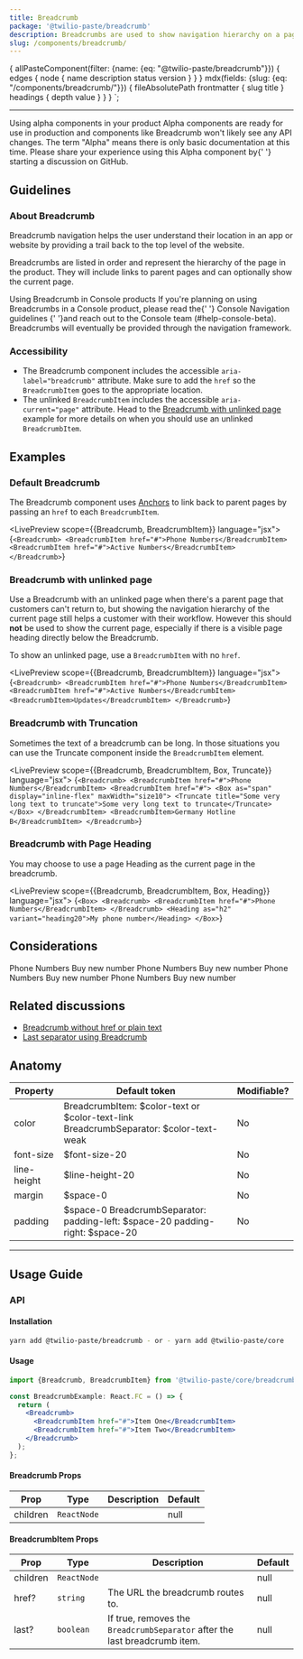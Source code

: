 ```yaml
---
title: Breadcrumb
package: '@twilio-paste/breadcrumb'
description: Breadcrumbs are used to show navigation hierarchy on a page. They provide a way for users to navigate a nested path of parent pages.
slug: /components/breadcrumb/
---
```



  {
    allPasteComponent(filter: {name: {eq: "@twilio-paste/breadcrumb"}}) {
      edges {
        node {
          name
          description
          status
          version
        }
      }
    }
    mdx(fields: {slug: {eq: "/components/breadcrumb/"}}) {
      fileAbsolutePath
      frontmatter {
        slug
        title
      }
      headings {
        depth
        value
      }
    }
  }
`;

<ComponentHeader
  name={props.pageContext.frontmatter.title}
  categoryRoute={SidebarCategoryRoutes.COMPONENTS}
  githubUrl="https://github.com/twilio-labs/paste/tree/main/packages/paste-core/components/breadcrumb"
  storybookUrl="/?path=/story/components-breadcrumb--anchors"
  data={props.data.allPasteComponent.edges}
/>

---

<contentwrapper>

<PageAside data={props.data.mdx} />

<content>

<Callout>
  <CalloutTitle>Using alpha components in your product</CalloutTitle>
  <CalloutText>
    Alpha components are ready for use in production and components like Breadcrumb won't likely see any API changes.
    The term "Alpha" means there is only basic documentation at this time. Please share your experience using this Alpha component by{' '}
    <Anchor href="https://github.com/twilio-labs/paste/discussions/new" showExternal>starting a discussion on GitHub</Anchor>.
  </CalloutText>
</Callout>

## Guidelines

### About Breadcrumb

Breadcrumb navigation helps the user understand their location in an app or website by providing a trail back to the top level of the website.

Breadcrumbs are listed in order and represent the hierarchy of the page in the product. They will include links to parent pages and can optionally show the current page.

<Callout variant="warning">
  <CalloutTitle>Using Breadcrumb in Console products</CalloutTitle>
  <CalloutText>
    If you're planning on using Breadcrumbs in a Console product, please read the{' '}
      <Anchor href="https://docs.google.com/document/d/1hQ0S4qC0N8lwpVAo4ySv3woYHjTNMEyK2bPKKPZ1eBo/edit" showExternal>Console Navigation guidelines
      </Anchor>
    {' '}and reach out to the Console team (#help-console-beta). Breadcrumbs will eventually be provided through the navigation framework.
  </CalloutText>
</Callout>

### Accessibility

- The Breadcrumb component includes the accessible `aria-label="breadcrumb"` attribute. Make sure to add the `href` so the `BreadcrumbItem` goes to the appropriate location.
- The unlinked `BreadcrumbItem` includes the accessible `aria-current="page"` attribute. Head to the [Breadcrumb with unlinked page](#breadcrumb-with-unlinked-page) example for more details on when you should use an unlinked `BreadcrumbItem`.

## Examples

### Default Breadcrumb

The Breadcrumb component uses [Anchors](/components/anchor) to link back to parent pages by passing an `href` to each `BreadcrumbItem`.

<LivePreview scope={{Breadcrumb, BreadcrumbItem}} language="jsx">
  {`<Breadcrumb>
  <BreadcrumbItem href="#">Phone Numbers</BreadcrumbItem>
  <BreadcrumbItem href="#">Active Numbers</BreadcrumbItem>
</Breadcrumb>`}
</LivePreview>

### Breadcrumb with unlinked page

Use a Breadcrumb with an unlinked page when there's a parent page that customers can't return to, but showing the navigation hierarchy of the current page still helps a customer with their workflow. However this should **not** be used to show the current page, especially if there is a visible page heading directly below the Breadcrumb.

To show an unlinked page, use a `BreadcrumbItem` with no `href`.

<LivePreview scope={{Breadcrumb, BreadcrumbItem}} language="jsx">
  {`<Breadcrumb>
  <BreadcrumbItem href="#">Phone Numbers</BreadcrumbItem>
  <BreadcrumbItem href="#">Active Numbers</BreadcrumbItem>
  <BreadcrumbItem>Updates</BreadcrumbItem>
</Breadcrumb>`}
</LivePreview>

### Breadcrumb with Truncation

Sometimes the text of a breadcrumb can be long. In those situations you can use the Truncate component inside the `BreadcrumbItem` element.

<LivePreview scope={{Breadcrumb, BreadcrumbItem, Box, Truncate}} language="jsx">
  {`<Breadcrumb>
  <BreadcrumbItem href="#">Phone Numbers</BreadcrumbItem>
  <BreadcrumbItem href="#">
    <Box as="span" display="inline-flex" maxWidth="size10">
      <Truncate title="Some very long text to truncate">Some very long text to truncate</Truncate>
    </Box>
  </BreadcrumbItem>
  <BreadcrumbItem>Germany Hotline B</BreadcrumbItem>
</Breadcrumb>`}
</LivePreview>

### Breadcrumb with Page Heading

You may choose to use a page Heading as the current page in the breadcrumb.

<LivePreview scope={{Breadcrumb, BreadcrumbItem, Box, Heading}} language="jsx">
  {`<Box>
  <Breadcrumb>
    <BreadcrumbItem href="#">Phone Numbers</BreadcrumbItem>
  </Breadcrumb>
  <Heading as="h2" variant="heading20">My phone number</Heading>
</Box>`}
</LivePreview>

## Considerations

<DoDont>
  <Do title="Do" body="Add a slash between two BreadcrumbItems." center>
    <Breadcrumb>
      <BreadcrumbItem href="#">Phone Numbers</BreadcrumbItem>
      <BreadcrumbItem href="#">Buy new number</BreadcrumbItem>
    </Breadcrumb>
  </Do>
  <Dont title="Don't" body="Don't add a trailing slash." center>
    <Breadcrumb>
      <BreadcrumbItem href="#">Phone Numbers</BreadcrumbItem>
      <BreadcrumbItem href="#">Buy new number</BreadcrumbItem>
      <BreadcrumbItem />
    </Breadcrumb>
  </Dont>
</DoDont>

<DoDont>
  <Do title="Do" body="Use Breadcrumbs to show the navigation trail leading to the current page." center>
    <Breadcrumb>
      <BreadcrumbItem href="#">Phone Numbers</BreadcrumbItem>
      <BreadcrumbItem href="#">Buy new number</BreadcrumbItem>
    </Breadcrumb>
  </Do>
  <Dont title="Don't" body="Avoid using an unlinked BreadcrumbItem, especially if there's already a visible heading on the page. Exceptions can be made when there are parent pages that customers can't return to, but still need to actively reference." center>
    <Breadcrumb>
      <BreadcrumbItem href="#">Phone Numbers</BreadcrumbItem>
      <BreadcrumbItem>Buy new number</BreadcrumbItem>
    </Breadcrumb>
  </Dont>
</DoDont>

## Related discussions

- [Breadcrumb without href or plain text](https://github.com/twilio-labs/paste/discussions/1234)
- [Last separator using Breadcrumb](https://github.com/twilio-labs/paste/discussions/1135)

## Anatomy

<Box marginBottom="space60">
  <Table tableLayout="fixed">
    <THead>
      <Tr>
        <Th>Property</Th>
        <Th>Default token</Th>
        <Th>Modifiable?</Th>
      </Tr>
    </THead>
    <TBody>
      <Tr>
        <Td>color</Td>
        <Td>
          <UnorderedList marginBottom="space0">
            <ListItem>BreadcrumbItem: $color-text or $color-text-link</ListItem>
            <ListItem>BreadcrumbSeparator: $color-text-weak</ListItem>
          </UnorderedList>
        </Td>
        <Td>No</Td>
      </Tr>
      <Tr>
        <Td>font-size</Td>
        <Td>$font-size-20</Td>
        <Td>No</Td>
      </Tr>
      <Tr>
        <Td>line-height</Td>
        <Td>$line-height-20</Td>
        <Td>No</Td>
      </Tr>
      <Tr>
        <Td>margin</Td>
        <Td>$space-0</Td>
        <Td>No</Td>
      </Tr>
      <Tr>
        <Td>padding</Td>
        <Td>
          <UnorderedList marginBottom="space0">
            <ListItem>$space-0</ListItem>
            <ListItem>
              BreadcrumbSeparator:
              <UnorderedList marginBottom="space0">
                <ListItem>padding-left: $space-20</ListItem>
                <ListItem>padding-right: $space-20</ListItem>
              </UnorderedList>
            </ListItem>
          </UnorderedList>
        </Td>
        <Td>No</Td>
      </Tr>
    </TBody>
  </Table>
</Box>

---

## Usage Guide

### API

#### Installation

```bash
yarn add @twilio-paste/breadcrumb - or - yarn add @twilio-paste/core
```

#### Usage

```jsx
import {Breadcrumb, BreadcrumbItem} from '@twilio-paste/core/breadcrumb';

const BreadcrumbExample: React.FC = () => {
  return (
    <Breadcrumb>
      <BreadcrumbItem href="#">Item One</BreadcrumbItem>
      <BreadcrumbItem href="#">Item Two</BreadcrumbItem>
    </Breadcrumb>
  );
};
```

#### Breadcrumb Props

| Prop     | Type        | Description | Default |
| -------- | ----------- | ----------- | ------- |
| children | `ReactNode` |             | null    |

#### BreadcrumbItem Props

| Prop     | Type        | Description                                                                | Default |
| -------- | ----------- | -------------------------------------------------------------------------- | ------- |
| children | `ReactNode` |                                                                            | null    |
| href?    | `string`    | The URL the breadcrumb routes to.                                          | null    |
| last?    | `boolean`   | If true, removes the `BreadcrumbSeparator` after the last breadcrumb item. | null    |

<ChangelogRevealer>
  <Changelog />
</ChangelogRevealer>

</content>

</contentwrapper>
